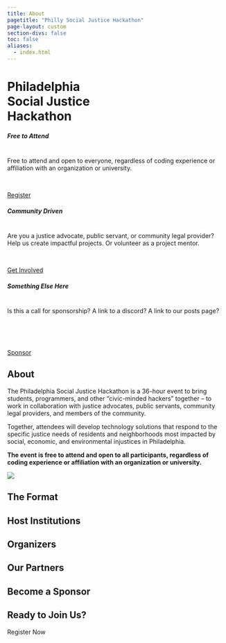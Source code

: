 ```yaml
---
title: About
pagetitle: "Philly Social Justice Hackathon"
page-layout: custom
section-divs: false
toc: false
aliases:
  - index.html
---
```


<!-- HERO BANNER -->

::: {.hero-banner .text-center}

<h1 class="text-center hero-title">
Philadelphia<br> Social Justice<br> Hackathon
</h1>


:::


:::::: {.content-block}


::: {.list .grid}

:::: {.card .border-2 .rounded-3 .g-col-12 .g-col-md-12 .g-col-lg-4 .mb-2}
::::: {.card-body}

::: {.card-title .text-center}
##### Free to Attend
:::

<br>
Free to attend and open to everyone, regardless of coding experience or affiliation with an organization or university.

<br>


::: {.d-flex .justify-content-center }

[Register](#register){.btn .btn-action .btn-primary .btn-action-primary .justify-content-center }

:::

:::::
::::


:::: {.card .border-2 .rounded-3 .g-col-12 .g-col-md-12 .g-col-lg-4 .mb-2}
::::: {.card-body}

::: {.card-title .text-center}
##### Community Driven
:::

<br>
Are you a justice advocate, public servant, or community legal provider?
Help us create impactful projects. Or volunteer as a project mentor.

<br>


::: {.d-flex .justify-content-center }

[Get Involved](#get-involved){.btn .btn-action .btn-primary .btn-action-primary }

:::

:::::
::::


:::: {.card .border-2 .rounded-3 .g-col-12 .g-col-md-12 .g-col-lg-4 .mb-2}
::::: {.card-body}

::: {.card-title .text-center}
##### Something Else Here
:::

<br>
Is this a call for sponsorship? A link to a discord? A link to our posts page?

<br>
<br>
<br>


::: {.d-flex .justify-content-center }


[Sponsor](#community){.btn .btn-action .btn-primary .btn-action-primary }

:::

:::::
::::

:::


::::::


<!-- /HERO BANNER -->






:::::: {.content-block}

## About

::: {.grid}

::: {.g-col-lg-8 .g-col-12}

The Philadelphia Social Justice Hackathon is a 36-hour event to bring students, programmers, and other “civic-minded hackers” together – to work in collaboration with justice advocates, public servants, community legal providers, and members of the community.

Together, attendees will develop technology solutions that respond to the specific justice needs of residents and neighborhoods most impacted by social, economic, and environmental injustices in Philadelphia.

**The event is free to attend and open to all participants, regardless of coding experience or affiliation with an organization or university.**

:::

:::{.g-col-lg-4 .g-col-8 .g-start-3}
![](assets/about-page_hero-bg-img-1.jpeg)
:::

:::

## The Format


## Host Institutions

## Organizers

## Our Partners

## Become a Sponsor

## Ready to Join Us? {.register}

Register Now

::::::